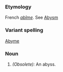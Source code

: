 ===Etymology===
French ''[[abîme]]''. See [[Abysm]]
===Variant spelling===
[[Abyme]]
===Noun===
#''(Obsolete):'' An abyss.